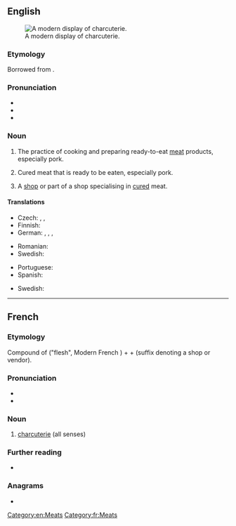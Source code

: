 ==English==
{{wikipedia}}
[[Image:Modern Charcuterie display.jpg|thumb|A modern display of charcuterie.]]

===Etymology===
{{root|en|ine-pro|*pekʷ-}}
Borrowed from {{bor|en|fr|charcuterie}}.

===Pronunciation===
* {{IPA|en|/ʃɑːɹˌkuːtəˈɹi/|/ʃɑːɹˈkuːtəɹi/}}
* {{audio|en|en-us-charcuterie.ogg|Audio (US)}}
* {{audio|en|en-uk-charcuterie.ogg|Audio (UK)}}

===Noun===
{{en-noun|~}}

# {{lb|en|uncountable}} The practice of cooking and preparing ready-to-eat [[meat]] products, especially pork.
# {{lb|en|uncountable}} Cured meat that is ready to be eaten, especially pork.
# {{lb|en|countable}} A [[shop]] or part of a shop specialising in [[cured]] meat.

====Translations====
{{trans-top|cured meat, ready to be eaten}}
* Czech: {{t+|cs|uzenina|f}}, {{t+|cs|uzeniny|f-p}}, {{t|cs|uzenářství|n}}
* Finnish: {{t|fi|[[lihaleikkele|lihaleikkeleet]]|p}}
* German: {{t|de|feine Fleisch- und Wurstwaren}}, {{t|de|Wurstdelikatessen}}, {{t|de|verzehrfertige Fleisch- und Wurstwaren}}, {{t|de|Charcuterie|f}} {{qualifier|Switzerland}}
{{trans-mid}}
* Romanian: {{t|ro|mezeluri|n-p}}
* Swedish: {{t|sv|charkiturivara|c}}
{{trans-bottom}}

{{trans-top|part of a shop specialising in cured meat}}
* Portuguese: {{t|pt|charcutaria}}
* Spanish: {{t+|es|charcutería}}
{{trans-mid}}
* Swedish: {{t+|sv|charkuteri|n}}
{{trans-bottom}}


[[Category:en:Meats]]

----

==French==

===Etymology===
Compound of {{etyl|fro|fr}} {{m|fro|char}} ("flesh", Modern French {{m|fr|chair}}) + {{m|fr|cuit||cooked}} + {{m|fr|-erie}} (suffix denoting a shop or vendor).

===Pronunciation===
* {{fr-IPA}}
* {{audio|fr|LL-Q150 (fra)-Benoît Prieur-charcuterie.wav|Audio}}

===Noun===
{{fr-noun|f}}

# [[#English|charcuterie]] (all senses)

===Further reading===
* {{R:TLFi}}

===Anagrams===
* {{l|fr|charcutière}}

[[Category:fr:Meats]]